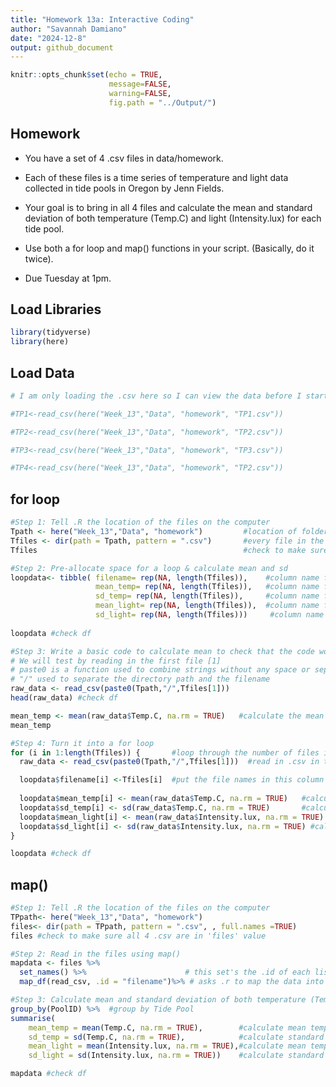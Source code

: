```yaml
---
title: "Homework 13a: Interactive Coding"
author: "Savannah Damiano"
date: "2024-12-8"
output: github_document
---
```


```r
knitr::opts_chunk$set(echo = TRUE,
                      message=FALSE, 
                      warning=FALSE,
                      fig.path = "../Output/")
```


## Homework

- You have a set of 4 .csv files in data/homework. 

- Each of these files is a time series of temperature and light data collected in tide pools in Oregon by Jenn Fields. 

- Your goal is to bring in all 4 files and calculate the mean and standard deviation of both temperature (Temp.C) and light (Intensity.lux) for each tide pool. 

- Use both a for loop and map() functions in your script. (Basically, do it twice). 

- Due Tuesday at 1pm.

## Load Libraries
```r
library(tidyverse)
library(here)
```

## Load Data
```r
# I am only loading the .csv here so I can view the data before I start the HW.

#TP1<-read_csv(here("Week_13","Data", "homework", "TP1.csv"))

#TP2<-read_csv(here("Week_13","Data", "homework", "TP2.csv"))

#TP3<-read_csv(here("Week_13","Data", "homework", "TP3.csv"))

#TP4<-read_csv(here("Week_13","Data", "homework", "TP2.csv"))
```


## for loop

```r
#Step 1: Tell .R the location of the files on the computer
Tpath <- here("Week_13","Data", "homework")         #location of folder
Tfiles <- dir(path = Tpath, pattern = ".csv")       #every file in the folder that has a .csv pattern
Tfiles                                              #check to make sure all 4 .csv are in 'files' value

#Step 2: Pre-allocate space for a loop & calculate mean and sd
loopdata<- tibble( filename= rep(NA, length(Tfiles)),    #column name for PoolID. length is the number of files we imported
                   mean_temp= rep(NA, length(Tfiles)),   #column name for mean temp calc.
                   sd_temp= rep(NA, length(Tfiles)),     #column name for sd temp calc.
                   mean_light= rep(NA, length(Tfiles)),  #column name for mean light calc.
                   sd_light= rep(NA, length(Tfiles)))     #column name for sd light calc.
                   
loopdata #check df

#Step 3: Write a basic code to calculate mean to check that the code works
# We will test by reading in the first file [1] 
# paste0 is a function used to combine strings without any space or separator between them
# "/" used to separate the directory path and the filename
raw_data <- read_csv(paste0(Tpath,"/",Tfiles[1]))   
head(raw_data) #check df

mean_temp <- mean(raw_data$Temp.C, na.rm = TRUE)   #calculate the mean of temp.c
mean_temp

#Step 4: Turn it into a for loop
for (i in 1:length(Tfiles)) {       #loop through the number of files in Tfiles
  raw_data <- read_csv(paste0(Tpath,"/",Tfiles[1]))  #read in .csv in the Tfiles index.  

  loopdata$filename[i] <-Tfiles[i]  #put the file names in this column
  
  loopdata$mean_temp[i] <- mean(raw_data$Temp.C, na.rm = TRUE)   #calculate the mean temp (for each file) and place it in the corresponding row
  loopdata$sd_temp[i] <- sd(raw_data$Temp.C, na.rm = TRUE)       #calculate the sd temp (for each file) and place it in the corresponding row
  loopdata$mean_light[i] <- mean(raw_data$Intensity.lux, na.rm = TRUE) #calculate the mean light (for each file) and place it in the corresponding row
  loopdata$sd_light[i] <- sd(raw_data$Intensity.lux, na.rm = TRUE) #calculate the sd light (for each file) and place it in the corresponding row
}

loopdata #check df
```

## map()

```r

#Step 1: Tell .R the location of the files on the computer
TPpath<- here("Week_13","Data", "homework")
files<- dir(path = TPpath, pattern = ".csv", , full.names =TRUE)
files #check to make sure all 4 .csv are in 'files' value

#Step 2: Read in the files using map()
mapdata <- files %>%
  set_names() %>%                      # this set's the .id of each list to the file name 
  map_df(read_csv, .id = "filename")%>% # asks .r to map the data into a df and to label the column with the filenames 'filenames'. And saves the entire path name.

#Step 3: Calculate mean and standard deviation of both temperature (Temp.C) and light (Intensity.lux) for each tide pool
group_by(PoolID) %>%  #group by Tide Pool
summarise(
    mean_temp = mean(Temp.C, na.rm = TRUE),        #calculate mean temp, remove NA
    sd_temp = sd(Temp.C, na.rm = TRUE),            #calculate standard deviation, remove NA
    mean_light = mean(Intensity.lux, na.rm = TRUE),#calculate mean temp, remove NA
    sd_light = sd(Intensity.lux, na.rm = TRUE))    #calculate standard deviation, remove NAA

mapdata #check df

```















